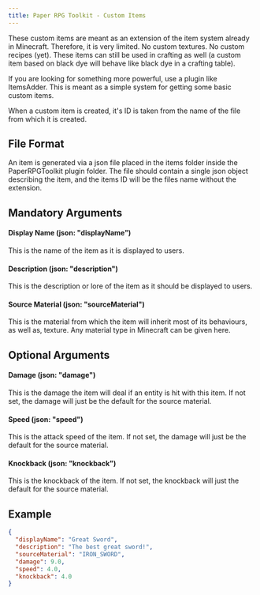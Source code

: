 ```yaml
---
title: Paper RPG Toolkit - Custom Items
---
```

These custom items are meant as an extension of the item system already in Minecraft.  Therefore, it is very limited.  No custom textures.  No custom recipes (yet).  These items can still be used in crafting as well (a custom item based on black dye will behave like black dye in a crafting table).

If you are looking for something more powerful, use a plugin like ItemsAdder.  This is meant as a simple system for getting some basic custom items.

When a custom item is created, it's ID is taken from the name of the file from which it is created.

## File Format
An item is generated via a json file placed in the items folder inside the PaperRPGToolkit plugin folder.  The file should contain a single json object describing the item, and the items ID will be the files name without the extension.

## Mandatory Arguments
#### Display Name (json: "displayName")
This is the name of the item as it is displayed to users.

#### Description (json: "description")
This is the description or lore of the item as it should be displayed to users.

#### Source Material (json: "sourceMaterial")
This is the material from which the item will inherit most of its behaviours, as well as, texture.  Any material type in Minecraft can be given here.

## Optional Arguments
#### Damage (json: "damage")
This is the damage the item will deal if an entity is hit with this item.  If not set, the damage will just be the default for the source material.

#### Speed (json: "speed")
This is the attack speed of the item.  If not set, the damage will just be the default for the source material.

#### Knockback (json: "knockback")
This is the knockback of the item.  If not set, the knockback will just the default for the source material.

## Example
```json
{
  "displayName": "Great Sword",
  "description": "The best great sword!",
  "sourceMaterial": "IRON_SWORD",
  "damage": 9.0,
  "speed": 4.0,
  "knockback": 4.0
}
```